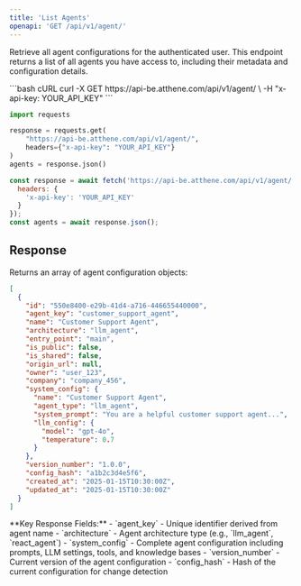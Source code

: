 ```yaml
---
title: 'List Agents'
openapi: 'GET /api/v1/agent/'
---
```


Retrieve all agent configurations for the authenticated user. This endpoint returns a list of all agents you have access to, including their metadata and configuration details.

<CodeGroup>
```bash cURL
curl -X GET https://api-be.atthene.com/api/v1/agent/ \
  -H "x-api-key: YOUR_API_KEY"
```

```python Python
import requests

response = requests.get(
    "https://api-be.atthene.com/api/v1/agent/",
    headers={"x-api-key": "YOUR_API_KEY"}
)
agents = response.json()
```

```javascript JavaScript
const response = await fetch('https://api-be.atthene.com/api/v1/agent/', {
  headers: {
    'x-api-key': 'YOUR_API_KEY'
  }
});
const agents = await response.json();
```
</CodeGroup>

## Response

Returns an array of agent configuration objects:

```json
[
  {
    "id": "550e8400-e29b-41d4-a716-446655440000",
    "agent_key": "customer_support_agent",
    "name": "Customer Support Agent",
    "architecture": "llm_agent",
    "entry_point": "main",
    "is_public": false,
    "is_shared": false,
    "origin_url": null,
    "owner": "user_123",
    "company": "company_456",
    "system_config": {
      "name": "Customer Support Agent",
      "agent_type": "llm_agent",
      "system_prompt": "You are a helpful customer support agent...",
      "llm_config": {
        "model": "gpt-4o",
        "temperature": 0.7
      }
    },
    "version_number": "1.0.0",
    "config_hash": "a1b2c3d4e5f6",
    "created_at": "2025-01-15T10:30:00Z",
    "updated_at": "2025-01-15T10:30:00Z"
  }
]
```

<Note>
**Key Response Fields:**
- `agent_key` - Unique identifier derived from agent name
- `architecture` - Agent architecture type (e.g., `llm_agent`, `react_agent`)
- `system_config` - Complete agent configuration including prompts, LLM settings, tools, and knowledge bases
- `version_number` - Current version of the agent configuration
- `config_hash` - Hash of the current configuration for change detection
</Note>

